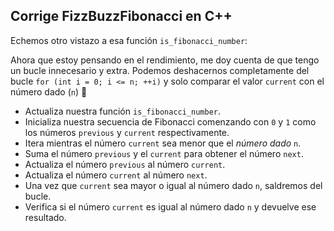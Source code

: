 
## Corrige FizzBuzzFibonacci en C++

Echemos otro vistazo a esa función `is_fibonacci_number`:

<IsFibonacciNumberCode />

Ahora que estoy pensando en el rendimiento, me doy cuenta de que tengo un bucle innecesario y extra. Podemos deshacernos completamente del bucle `for (int i = 0; i <= n; ++i)` y solo comparar el valor `current` con el número dado (`n`) 🤦

<IsFibonacciNumberFixCode />

- Actualiza nuestra función `is_fibonacci_number`.
- Inicializa nuestra secuencia de Fibonacci comenzando con `0` y `1` como los números `previous` y `current` respectivamente.
- Itera mientras el número `current` sea menor que el _número dado_ `n`.
- Suma el número `previous` y el `current` para obtener el número `next`.
- Actualiza el número `previous` al número `current`.
- Actualiza el número `current` al número `next`.
- Una vez que `current` sea mayor o igual al número dado `n`, saldremos del bucle.
- Verifica si el número `current` es igual al número dado `n` y devuelve ese resultado.